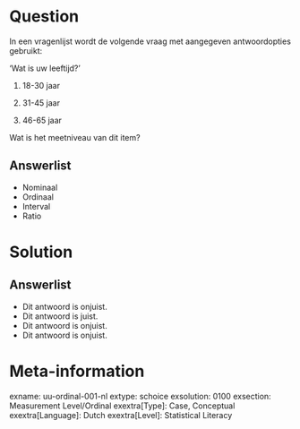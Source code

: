 Question
========
  
In een vragenlijst wordt de volgende vraag met aangegeven antwoordopties gebruikt:

'Wat is uw leeftijd?'

1. 18-30 jaar

2. 31-45 jaar

3. 46-65 jaar

Wat is het meetniveau van dit item?

Answerlist
----------
* Nominaal
* Ordinaal
* Interval
* Ratio

Solution
========

Answerlist
----------
* Dit antwoord is onjuist.
* Dit antwoord is juist.
* Dit antwoord is onjuist.
* Dit antwoord is onjuist.

Meta-information
================
exname: uu-ordinal-001-nl
extype: schoice
exsolution: 0100
exsection: Measurement Level/Ordinal
exextra[Type]: Case, Conceptual
exextra[Language]: Dutch
exextra[Level]: Statistical Literacy
